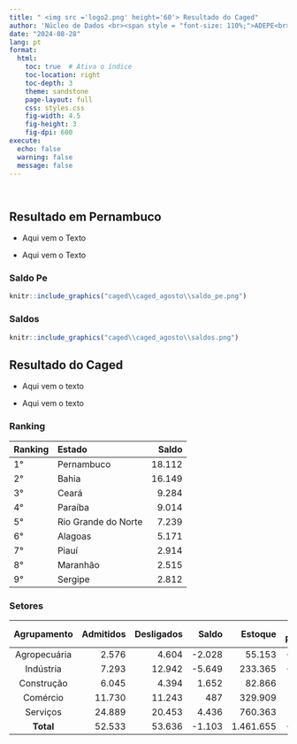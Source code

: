 ---
title: " <img src ='logo2.png' height='60'> Resultado do Caged"
author: 'Núcleo de Dados <br><span style = "font-size: 110%;">ADEPE<br><a href="https://github.com/dteconometrics">`r fontawesome::fa("github", fill = "#282f6b")`</a>&nbsp; <a href="https://www.linkedin.com/in/vinicius-limeira-565117180/">`r fontawesome::fa("linkedin", fill = "#282f6b")`</a>&nbsp; <a href="mailto:vinicius.valenca@adepe.pe.gov.br">`r fontawesome::fa("envelope", fill = "#282f6b")`</a>&nbsp; <a href="https://www.adepe.pe.gov.br/">`r fontawesome::fa("home", fill = "#282f6b")`</a></span>'
date: "2024-08-28"
lang: pt
format: 
  html:
    toc: true  # Ativa o índice
    toc-location: right
    toc-depth: 3 
    theme: sandstone
    page-layout: full
    css: styles.css 
    fig-width: 4.5
    fig-height: 3
    fig-dpi: 600
execute:
  echo: false
  warning: false
  message: false 
---

```{r, echo=F, eval=T, results='markup', fig.width=8, fig.height=4, fig.align='center', out.width="1\\linewidth", warning=FALSE, message=FALSE, size='tiny'}

```


```{r, echo=F, eval=T, results='markup', fig.width=8, fig.height=4, fig.align='center', out.width="1\\linewidth", warning=FALSE, message=FALSE, size='tiny'}


```

::: {.grid}
::: {.g-col-7}
## Resultado em Pernambuco 

- Aqui vem o Texto 


- Aqui vem o Texto 

:::

::: {.g-col-5}
::: panel-tabset

### Saldo Pe

```{r, echo=F, eval=T, results='markup', fig.width=8, fig.height=4, fig.align='center', out.width="1\\linewidth", warning=FALSE, message=FALSE, size='tiny'}

knitr::include_graphics("caged\\caged_agosto\\saldo_pe.png")
```

### Saldos 

```{r, echo=F, eval=T, results='markup', fig.width=8, fig.height=4, fig.align='center', out.width="1\\linewidth", warning=FALSE, message=FALSE, size='tiny'}

knitr::include_graphics("caged\\caged_agosto\\saldos.png")
```

:::
:::


::: {.g-col-7}
## Resultado do Caged


- Aqui vem o texto 


- Aqui vem o texto 
:::

::: {.g-col-5}
::: panel-tabset

### Ranking 

| Ranking | Estado             | Saldo  |
|:--------|:-------------------|-------:|
| 1°      | Pernambuco         | 18.112 |
| 2°      | Bahia              | 16.149 |
| 3°      | Ceará              |  9.284 |
| 4°      | Paraíba            |  9.014 |
| 5°      | Rio Grande do Norte|  7.239 |
| 6°      | Alagoas            |  5.171 |
| 7°      | Piauí              |  2.914 |
| 8°      | Maranhão           |  2.515 |
| 9°      | Sergipe            | 2.812  |

### Setores 

| Agrupamento    | Admitidos | Desligados |  Saldo  |  Estoque  | Vr. Relativa |
|:--------------:|----------:|-----------:|--------:|----------:|-------------:|
| Agropecuária   |     2.576 |      4.604 |  -2.028 |    55.153 |       -3.55% |
| Indústria      |     7.293 |     12.942 |  -5.649 |   233.365 |       -2.36% |
| Construção     |     6.045 |      4.394 |   1.652 |    82.866 |        2.03% |
| Comércio       |    11.730 |     11.243 |     487 |   329.909 |        0.15% |
| Serviços       |    24.889 |     20.453 |   4.436 |   760.363 |        0.59% |
| **Total**      |    52.533 |     53.636 |  -1.103 | 1.461.655 |       -0.08% |



:::
:::

:::


